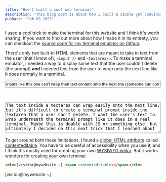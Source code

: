 ```yaml
---
title: "How I built a cool web terminal"
description: "This blog post is about how I built a simple yet convincing terminal emulator on my website. No Canvas API required."
pubDate: "Feb 08 2023"
---
```


I used a cool trick to make the terminal for this website and I think it's worth sharing. If you want to find out more about how I made it in its entirety, you can checkout the [source code for my terminal emulator on Github](https://github.com/chris56974/personal-website).

There's only two built-in HTML elements that are meant to take in text from the user (that I know of), `<input />` and `<textarea/>`. To make a terminal emulator, I needed a way to display some text that the user couldn't delete (the prompt) **and** I needed text from the user to wrap onto the next line like it does normally in a terminal.

<input
  type="text"
  readonly
  value="inputs like this one can't wrap their text content onto the next line (someone can correct me if I'm mistaken)"
  style="width: 100%;"
/>

<br />
<br />

<textarea style="width: 100%; height: 100px;">The text inside a textarea can wrap easily onto the next line, but it's difficult to create a terminal prompt inside the textarea that a user can't delete. I want the user's text to wrap underneath the terminal prompt like it does in a real terminal. Maybe this is doable with JS or something else, but ultimately I decided on this next trick that I learned about</textarea>

<br />

To get around both these limitations, I found a [global HTML attribute](https://developer.mozilla.org/en-US/docs/Web/HTML/Global_attributes)
called [contenteditable](https://developer.mozilla.org/en-US/docs/Web/HTML/Global_attributes/contenteditable). You have to be careful of accessibility when you use it, and I think it's mostly used for creating your own [WYSIWYG editor](https://en.wikipedia.org/wiki/WYSIWYG). But it works wonders for creating your own terminal.

```html
<div>[visitor@mywebsite ~] <span contenteditable></span></div>
```

<div>[visitor@mywebsite ~] <span contenteditable></span></div>
